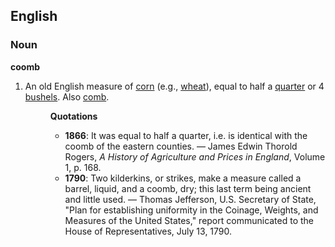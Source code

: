 ==English==
===Noun===
'''coomb'''
#An old English measure of [[corn]] (e.g., [[wheat]]), equal to half a [[quarter]] or 4 [[bushel|bushels]].  Also [[comb]].
#:'''Quotations'''
#:*'''1866''': It was equal to half a quarter, i.e. is identical with the coomb of the eastern counties. &mdash; James Edwin Thorold Rogers, ''A History of Agriculture and Prices in England'', Volume 1, p. 168.
#:*'''1790''': Two kilderkins, or strikes, make a measure called a barrel, liquid, and a coomb, dry; this last term being ancient and little used.  &mdash; Thomas Jefferson, U.S. Secretary of State,  "Plan for establishing uniformity in the Coinage, Weights, and Measures of the United States," report communicated to the House of Representatives, July 13, 1790.
